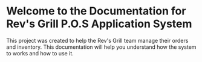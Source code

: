 # Welcome to the Documentation for Rev's Grill P.O.S Application System 
 
This project was created to help the Rev's Grill team manage their orders and inventory. This documentation will help you understand how the system to works and how to use it.